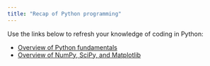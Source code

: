 ```yaml
---
title: "Recap of Python programming"
---
```


Use the links below to refresh your knowledge of coding in Python:

* [Overview of Python fundamentals](python_review.qmd)
* [Overview of NumPy, SciPy, and Matplotlib](numpy.qmd)

